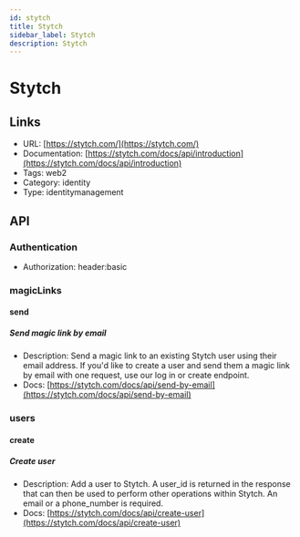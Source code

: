```yaml
---
id: stytch
title: Stytch
sidebar_label: Stytch
description: Stytch
---
```


# Stytch

## Links

* URL: [https://stytch.com/](https://stytch.com/)
* Documentation: [https://stytch.com/docs/api/introduction](https://stytch.com/docs/api/introduction)
* Tags: web2
* Category: identity
* Type: identitymanagement

## API

### Authentication

* Authorization: header:basic

### magicLinks

#### send

##### Send magic link by email

* Description: Send a magic link to an existing Stytch user using their email address. If you'd like to create a user and send them a magic link by email with one request, use our log in or create endpoint.
* Docs: [https://stytch.com/docs/api/send-by-email](https://stytch.com/docs/api/send-by-email)

### users

#### create

##### Create user

* Description: Add a user to Stytch. A user_id is returned in the response that can then be used to perform other operations within Stytch. An email or a phone_number is required.
* Docs: [https://stytch.com/docs/api/create-user](https://stytch.com/docs/api/create-user)
